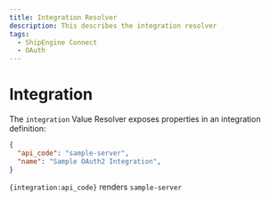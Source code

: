 ```yaml
---
title: Integration Resolver
description: This describes the integration resolver
tags:
  - ShipEngine Connect
  - OAuth
---
```


# Integration

The `integration` Value Resolver exposes properties in an integration definition:

```json
{
  "api_code": "sample-server",
  "name": "Sample OAuth2 Integration",
}
```

`{integration:api_code}` renders `sample-server`

<Pager
  prev="../index.mdx" prevTitle="Auth Bridge Overview"
/>
